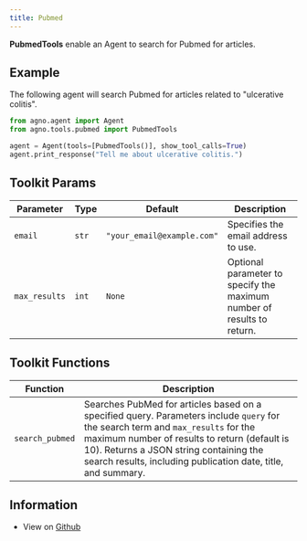```yaml
---
title: Pubmed
---
```


**PubmedTools** enable an Agent to search for Pubmed for articles.

## Example

The following agent will search Pubmed for articles related to "ulcerative colitis".

```python cookbook/tools/pubmed.py
from agno.agent import Agent
from agno.tools.pubmed import PubmedTools

agent = Agent(tools=[PubmedTools()], show_tool_calls=True)
agent.print_response("Tell me about ulcerative colitis.")
```

## Toolkit Params

| Parameter | Type | Default | Description |
|-----------|------|---------|-------------|
| `email` | `str` | `"your_email@example.com"` | Specifies the email address to use. |
| `max_results` | `int` | `None` | Optional parameter to specify the maximum number of results to return. |

## Toolkit Functions

| Function | Description |
|----------|-------------|
| `search_pubmed` | Searches PubMed for articles based on a specified query. Parameters include `query` for the search term and `max_results` for the maximum number of results to return (default is 10). Returns a JSON string containing the search results, including publication date, title, and summary. |

## Information

- View on [Github](https://github.com/phidatahq/agno/blob/main/libs/agno/agno/tools/pubmed.py)
